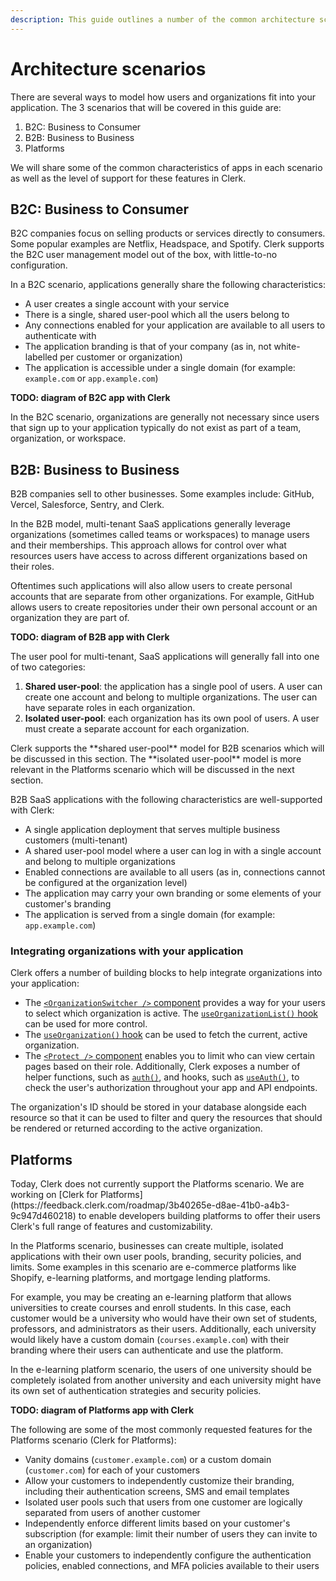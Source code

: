 ```yaml
---
description: This guide outlines a number of the common architecture scenarios for building applications with Clerk, their characteristics, and limitations.
---
```


# Architecture scenarios

There are several ways to model how users and organizations fit into your application. The 3 scenarios that will be covered in this guide are:

1. B2C: Business to Consumer
2. B2B: Business to Business
3. Platforms

We will share some of the common characteristics of apps in each scenario as well as the level of support for these features in Clerk.

## B2C: Business to Consumer

B2C companies focus on selling products or services directly to consumers. Some popular examples are Netflix, Headspace, and Spotify. Clerk supports the B2C user management model out of the box, with little-to-no configuration.

In a B2C scenario, applications generally share the following characteristics:

- A user creates a single account with your service
- There is a single, shared user-pool which all the users belong to
- Any connections enabled for your application are available to all users to authenticate with
- The application branding is that of your company (as in, not white-labelled per customer or organization)
- The application is accessible under a single domain (for example: `example.com` or `app.example.com`)

**TODO: diagram of B2C app with Clerk**

<Callout type="info">
In the B2C scenario, organizations are generally not necessary since users that sign up to your application typically do not exist as part of a team, organization, or workspace.
</Callout>

## B2B: Business to Business

B2B companies sell to other businesses. Some examples include: GitHub, Vercel, Salesforce, Sentry, and Clerk.

In the B2B model, multi-tenant SaaS applications generally leverage organizations (sometimes called teams or workspaces) to manage users and their memberships. This approach allows for control over what resources users have access to across different organizations based on their roles.

Oftentimes such applications will also allow users to create personal accounts that are separate from other organizations. For example, GitHub allows users to create repositories under their own personal account or an organization they are part of.

**TODO: diagram of B2B app with Clerk**

The user pool for multi-tenant, SaaS applications will generally fall into one of two categories:

1. **Shared user-pool**: the application has a single pool of users. A user can create one account and belong to multiple organizations. The user can have separate roles in each organization.
2. **Isolated user-pool**: each organization has its own pool of users. A user must create a separate account for each organization.

<Callout type="info">
Clerk supports the **shared user-pool** model for B2B scenarios which will be discussed in this section. The **isolated user-pool** model is more relevant in the Platforms scenario which will be discussed in the next section.
</Callout>

B2B SaaS applications with the following characteristics are well-supported with Clerk:

- A single application deployment that serves multiple business customers (multi-tenant)
- A shared user-pool model where a user can log in with a single account and belong to multiple organizations
- Enabled connections are available to all users (as in, connections cannot be configured at the organization level)
- The application may carry your own branding or some elements of your customer's branding
- The application is served from a single domain (for example: `app.example.com`)

### Integrating organizations with your application

Clerk offers a number of building blocks to help integrate organizations into your application:

- The [`<OrganizationSwitcher />` component](https://clerk.com/docs/components/organization/organization-switcher) provides a way for your users to select which organization is active. The [`useOrganizationList()` hook](https://clerk.com/docs/organizations/custom-organization-switcher) can be used for more control.
- The [`useOrganization()` hook](https://clerk.com/docs/references/react/use-organization) can be used to fetch the current, active organization.
- The [`<Protect />` component](https://clerk.com/docs/components/protect) enables you to limit who can view certain pages based on their role. Additionally, Clerk exposes a number of helper functions, such as [`auth()`](https://clerk.com/docs/references/nextjs/auth), and hooks, such as [`useAuth()`](https://clerk.com/docs/references/react/use-auth#how-to-use-the-use-auth-hook), to check the user's authorization throughout your app and API endpoints.

The organization's ID should be stored in your database alongside each resource so that it can be used to filter and query the resources that should be rendered or returned according to the active organization.

## Platforms

<Callout type="info">
Today, Clerk does not currently support the Platforms scenario. We are working on [Clerk for Platforms](https://feedback.clerk.com/roadmap/3b40265e-d8ae-41b0-a4b3-9c947d460218) to enable developers building platforms to offer their users Clerk's full range of features and customizability.
</Callout>

In the Platforms scenario, businesses can create multiple, isolated applications with their own user pools, branding, security policies, and limits. Some examples in this scenario are e-commerce platforms like Shopify, e-learning platforms, and mortgage lending platforms.

For example, you may be creating an e-learning platform that allows universities to create courses and enroll students. In this case, each customer would be a university who would have their own set of students, professors, and administrators as their users. Additionally, each university would likely have a custom domain (`courses.example.com`) with their branding where their users can authenticate and use the platform.

In the e-learning platform scenario, the users of one university should be completely isolated from another university and each university might have its own set of authentication strategies and security policies.

**TODO: diagram of Platforms app with Clerk**

The following are some of the most commonly requested features for the Platforms scenario (Clerk for Platforms):

- Vanity domains (`customer.example.com`) or a custom domain (`customer.com`) for each of your customers
- Allow your customers to independently customize their branding, including their authentication screens, SMS and email templates
- Isolated user pools such that users from one customer are logically separated from users of another customer
- Independently enforce different limits based on your customer's subscription (for example: limit their number of users they can invite to an organization)
- Enable your customers to independently configure the authentication policies, enabled connections, and MFA policies available to their users
